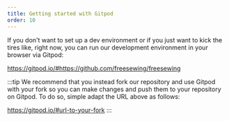 ```yaml
---
title: Getting started with Gitpod
order: 10
---
```


If you don't want to set up a dev environment or if you just want to kick the
tires like, right now, you can run our development environment in your browser via Gitpod:

https://gitpod.io/#https://github.com/freesewing/freesewing

:::tip
We recommend that you instead fork our repository and use Gitpod with
your fork so you can make changes and push them to your repository on Gitpod.
To do so, simple adapt the URL above as follows:

https://gitpod.io/#url-to-your-fork
:::
